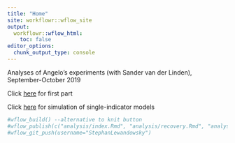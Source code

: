 ```yaml
---
title: "Home"
site: workflowr::wflow_site
output:
  workflowr::wflow_html:
    toc: false
editor_options:
  chunk_output_type: console
---
```


Analyses of Angelo's experiments (with Sander van der Linden), September-October 2019


Click [here](angelo1.html) for first part

Click [here](recovery.html) for simulation of single-indicator models

```r
#wflow_build() --alternative to knit button
#wflow_publish(c("analysis/index.Rmd", "analysis/recovery.Rmd", "analysis/angelo1.Rmd"),"text message")
#wflow_git_push(username="StephanLewandowsky")

```
